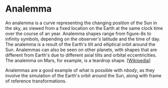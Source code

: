 
<Meta title="Showcase/Analemma/Intro" />

# Analemma

An analemma is a curve representing the changing position of the Sun in the sky, as viewed from a fixed location on the Earth at the same clock time over the course of an year. Analemma shapes range from figure-8s to infinity symbols, depending on the observer's latitude and the time of day. The analemma is a result of the Earth's tilt and elliptical orbit around the Sun. Analemmas can also be seen on other planets, with shapes that are different from Earth's due to different axial tilts and orbital eccentricities. The analemma on Mars, for example, is a teardrop shape. [[Wikipedia](https://en.wikipedia.org/wiki/Analemma)]

Analemmas are a good example of what is possible with *nbody*, as they involve the simulation of the Earth's orbit around the Sun, along with frame of reference transformations.